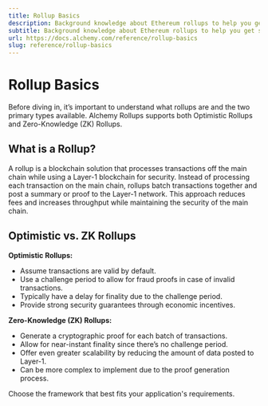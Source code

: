 ```yaml
---
title: Rollup Basics
description: Background knowledge about Ethereum rollups to help you get started.
subtitle: Background knowledge about Ethereum rollups to help you get started.
url: https://docs.alchemy.com/reference/rollup-basics
slug: reference/rollup-basics
---
```


# Rollup Basics

Before diving in, it’s important to understand what rollups are and the two primary types available. Alchemy Rollups supports both Optimistic Rollups and Zero-Knowledge (ZK) Rollups.

## What is a Rollup?

A rollup is a blockchain solution that processes transactions off the main chain while using a Layer-1 blockchain for security. Instead of processing each transaction on the main chain, rollups batch transactions together and post a summary or proof to the Layer-1 network. This approach reduces fees and increases throughput while maintaining the security of the main chain.

## Optimistic vs. ZK Rollups

**Optimistic Rollups:**

* Assume transactions are valid by default.
* Use a challenge period to allow for fraud proofs in case of invalid transactions.
* Typically have a delay for finality due to the challenge period.
* Provide strong security guarantees through economic incentives.

**Zero-Knowledge (ZK) Rollups:**

* Generate a cryptographic proof for each batch of transactions.
* Allow for near-instant finality since there’s no challenge period.
* Offer even greater scalability by reducing the amount of data posted to Layer-1.
* Can be more complex to implement due to the proof generation process.

Choose the framework that best fits your application's requirements.
